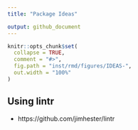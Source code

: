 ```yaml
---
title: "Package Ideas"

output: github_document
---
```


```r
knitr::opts_chunk$set(
  collapse = TRUE,
  comment = "#>",
  fig.path = "inst/rmd/figures/IDEAS-",
  out.width = "100%"
)
```

## Using lintr

- https://github.com/jimhester/lintr
